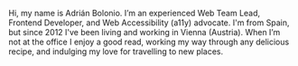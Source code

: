 Hi, my name is Adrián Bolonio. I’m an experienced Web Team Lead, Frontend Developer, and Web Accessibility (a11y) advocate. I'm from Spain, but since 2012 I've been living and working in Vienna (Austria). When I’m not at the office I enjoy a good read, working my way through any delicious recipe, and indulging my love for travelling to new places. 